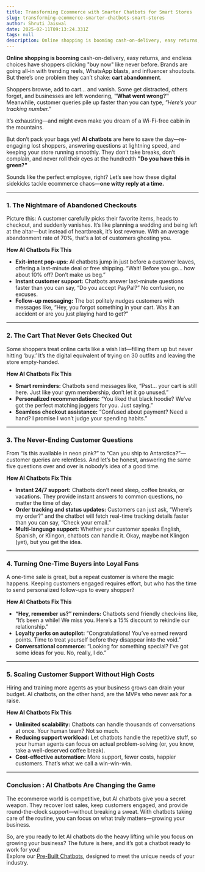 ```yaml
---
title: Transforming Ecommerce with Smarter Chatbots for Smart Stores
slug: transforming-ecommerce-smarter-chatbots-smart-stores
author: Shruti Jaiswal
date: 2025-02-11T09:13:24.331Z
tags: null
description: Online shopping is booming cash-on-delivery, easy returns, and endless choices have shoppers clicking "buy now" like never before. Brands are going all-in with trending reels, WhatsApp blasts, and influencer shoutouts. But there’s one problem they can’t shake - cart abandonment
---
```



**Online shopping is booming** cash-on-delivery, easy returns, and endless choices have shoppers clicking "buy now" like never before. Brands are going all-in with trending reels, WhatsApp blasts, and influencer shoutouts. But there’s one problem they can’t shake: **cart abandonment**.

Shoppers browse, add to cart… and vanish. Some get distracted, others forget, and businesses are left wondering, **"What went wrong?"** Meanwhile, customer queries pile up faster than you can type, *"Here’s your tracking number."*

It’s exhausting—and might even make you dream of a Wi-Fi-free cabin in the mountains.

But don’t pack your bags yet\! **AI chatbots** are here to save the day—re-engaging lost shoppers, answering questions at lightning speed, and keeping your store running smoothly. They don’t take breaks, don’t complain, and never roll their eyes at the hundredth **"Do you have this in green?"**

Sounds like the perfect employee, right? Let’s see how these digital sidekicks tackle ecommerce chaos—**one witty reply at a time.**

---

### **1\. The Nightmare of Abandoned Checkouts**

Picture this: A customer carefully picks their favorite items, heads to checkout, and suddenly vanishes. It’s like planning a wedding and being left at the altar—but instead of heartbreak, it’s lost revenue. With an average abandonment rate of 70%, that’s a lot of customers ghosting you.

**How AI Chatbots Fix This**

* **Exit-intent pop-ups:** AI chatbots jump in just before a customer leaves, offering a last-minute deal or free shipping. “Wait\! Before you go… how about 10% off? Don’t make us beg.”  
* **Instant customer support:** Chatbots answer last-minute questions faster than you can say, “Do you accept PayPal?” No confusion, no excuses.  
* **Follow-up messaging:** The bot politely nudges customers with messages like, “Hey, you forgot something in your cart. Was it an accident or are you just playing hard to get?”

---

###  **2\. The Cart That Never Gets Checked Out**

Some shoppers treat online carts like a wish list—filling them up but never hitting ‘buy.’ It’s the digital equivalent of trying on 30 outfits and leaving the store empty-handed.

**How AI Chatbots Fix This**

* **Smart reminders:** Chatbots send messages like, “Psst… your cart is still here. Just like your gym membership, don’t let it go unused.”  
* **Personalized recommendations:** “You liked that black hoodie? We’ve got the perfect matching joggers for you. Just saying.”  
* **Seamless checkout assistance:** “Confused about payment? Need a hand? I promise I won’t judge your spending habits.”

---

### **3\. The Never-Ending Customer Questions**

From “Is this available in neon pink?” to “Can you ship to Antarctica?”—customer queries are relentless. And let’s be honest, answering the same five questions over and over is nobody’s idea of a good time.

**How AI Chatbots Fix This**

* **Instant 24/7 support:** Chatbots don’t need sleep, coffee breaks, or vacations. They provide instant answers to common questions, no matter the time of day.  
* **Order tracking and status updates:** Customers can just ask, “Where’s my order?” and the chatbot will fetch real-time tracking details faster than you can say, “Check your email.”  
* **Multi-language support:** Whether your customer speaks English, Spanish, or Klingon, chatbots can handle it. Okay, maybe not Klingon (yet), but you get the idea.

---

### **4\. Turning One-Time Buyers into Loyal Fans**

A one-time sale is great, but a repeat customer is where the magic happens. Keeping customers engaged requires effort, but who has the time to send personalized follow-ups to every shopper?

**How AI Chatbots Fix This**

* **“Hey, remember us?” reminders:** Chatbots send friendly check-ins like, “It’s been a while\! We miss you. Here’s a 15% discount to rekindle our relationship.”  
* **Loyalty perks on autopilot:** “Congratulations\! You’ve earned reward points. Time to treat yourself before they disappear into the void.”  
* **Conversational commerce:** “Looking for something special? I’ve got some ideas for you. No, really, I do.”

---

### **5\. Scaling Customer Support Without High Costs**

Hiring and training more agents as your business grows can drain your budget. AI chatbots, on the other hand, are the MVPs who never ask for a raise.

**How AI Chatbots Fix This**

* **Unlimited scalability:** Chatbots can handle thousands of conversations at once. Your human team? Not so much.  
* **Reducing support workload:** Let chatbots handle the repetitive stuff, so your human agents can focus on actual problem-solving (or, you know, take a well-deserved coffee break).  
* **Cost-effective automation:** More support, fewer costs, happier customers. That’s what we call a win-win-win.

---

### **Conclusion : AI Chatbots Are Changing the Game**

The ecommerce world is competitive, but AI chatbots give you a secret weapon. They recover lost sales, keep customers engaged, and provide round-the-clock support—without breaking a sweat. With chatbots taking care of the routine, you can focus on what truly matters—growing your business. 

So, are you ready to let AI chatbots do the heavy lifting while you focus on growing your business? The future is here, and it’s got a chatbot ready to work for you\!   
Explore our [Pre-Built Chatbots](https://msg91.com/demochatbot), designed to meet the unique needs of your industry.

